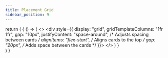 ```yaml
---
title: Placement Grid
sidebar_position: 9
---
```






  return (
    <BrowserOnly>
      {
        () => (
          <>
            <PdfWrapper filename="mw-placement-grid.pdf">
              <div 
                style={{
                  display: "grid",
                  gridTemplateColumns: "1fr 1fr",
                  gap: "10px",
                  justifyContent: "space-around",  /* Adjusts spacing between cards */
                  alignItems: "flex-start",        /* Aligns cards to the top */
                  gap: "20px",                     /* Adds space between the cards */
                }}>
                <MwPlacementGrid />
              </div>
            </PdfWrapper>
          </>
          )
      }    
    </BrowserOnly>
  )
}


<ThisIsCards />
